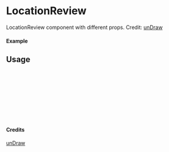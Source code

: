 
<Meta of={LocationReview} title="unDraw/LocationReview" />

# LocationReview

LocationReview component with different props.
Credit: [unDraw](https://undraw.co/illustrations)

#### Example

<Canvas of={LocationReview.Primary} />

## Usage

```ts
import { LocationReview } from "yadl-ui";

const Example = () => {
  return (
      <LocationReview />
  );
};

export default Example;
```

#### Credits
[unDraw](https://undraw.co/illustrations)
